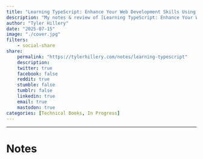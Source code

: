 ```yaml
---
title: "Learning TypeScript: Enhance Your Web Development Skills Using Type-Safe JavaScript"
description: "My notes & review of [Learning TypeScript: Enhance Your Web Development Skills Using Type-Safe JavaScript](https://a.co/d/bjJegu0) by Josh GoldBerg" 
author: "Tyler Hillery"
date: "2025-07-15"
image: "./cover.jpg"
filters:
    - social-share
share:
    permalink: "https://tylerhillery.com/notes/learning-typescript"
    description:
    twitter: true
    facebook: false
    reddit: true
    stumble: false
    tumblr: false
    linkedin: true
    email: true
    mastodon: true
categories: [Technical Books, In Progress]
---
```


------------------------------------------------------------------------

# Notes